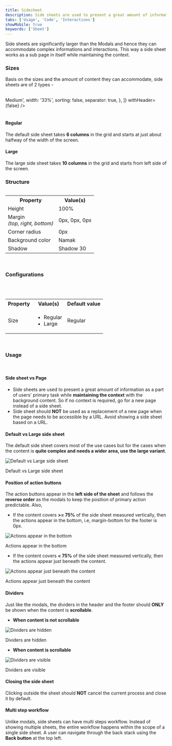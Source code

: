 ```yaml
---
title: Sidesheet
description: Side sheets are used to present a great amount of information as a part of users' primary task while maintaining the context with the background content.
tabs: ['Usage', 'Code', 'Interactions']
showMobile: true
keywords: ['Sheet']
---
```


Side sheets are significantly larger than the Modals and hence they can accommodate complex informations and interactions. This way a side sheet works as a sub page in itself while maintaining the context.

### Sizes

Basis on the sizes and the amount of content they can accommodate, side sheets are of 2 types -

<br />
<Card shadow="none">
  <Table
    showMenu={false}
    separator={true}
    data={[
      {
        Property: 'Regular',
        Value: '12 columns',
        Configurable: '6 columns',
      },
      {
        Property: 'Large',
        Value: '12 columns',
        Configurable: '10 columns',
      },
    ]}
    schema={[
      {
        name: 'Property',
        displayName: 'Size',
        width: '34%',
        sorting: false,
        separator: true,
        cellType: 'DEFAULT',
      },
      {
        name: 'Value',
        displayName: 'Breakpoint <= Small',
        width: '33%',
        sorting: false,
        separator: true,
      },
      {
        name: 'Configurable',
        displayName: 'Breakpoint => Medium',
        width: '33%',
        sorting: false,
        separator: true,
      },
    ]}
    withHeader={false}
  />
</Card>
<br />
<br />

#### Regular

The default side sheet takes **6 columns** in the grid and starts at just about halfway of the width of the screen.

<Preview name="components-sidesheet-variants-dimension-regular--regular" />

#### Large

The large side sheet takes **10 columns** in the grid and starts from left side of the screen.

<Preview name="components-sidesheet-variants-dimension-large--large" />

### Structure

<Preview name="components-sidesheet-all--all" />

<table style={{width: "100%"}}>
  <tbody>
    <tr>
      <th style={{width:"50%",  textAlign: "left"}}>Property</th>
      <th style={{width:"50%",  textAlign: "left"}}>Value(s)</th>
    </tr>
    <tr style={{verticalAlign: "top"}}>
      <td>Height</td>
      <td>100%</td>
    </tr>
    <tr style={{verticalAlign: "top"}}>
      <td>
        Margin
        <br />
        <em>(top, right, bottom)</em>
      </td>
      <td>0px, 0px, 0px</td>
    </tr>
    <tr style={{verticalAlign: "top"}}>
      <td>Corner radius</td>
      <td>0px</td>
    </tr>
    <tr style={{verticalAlign: "top"}}>
      <td>Background color</td>
      <td>Namak</td>
    </tr>
    <tr style={{verticalAlign: "top"}}>
      <td>Shadow</td>
      <td>Shadow 30</td>
    </tr>
  </tbody>
</table>
<br />

### Configurations

<br />
<br />

<table style={{width: "100%"}}>
  <tbody>
    <tr>
      <th style={{width:"33%", textAlign: "left"}}>Property</th>
      <th style={{width:"33%", textAlign: "left"}}>Value(s)</th>
      <th style={{width:"33%", textAlign: "left"}}>Default value</th>
    </tr>
    <tr style={{verticalAlign: "top"}}>
      <td>Size</td>
      <td>
        <ul>
          <li>Regular</li>
          <li>Large</li>
        </ul>
      </td>
      <td>Regular</td>
    </tr>
  </tbody>
</table>
<br />

### Usage

<br />

#### Side sheet vs Page

- Side sheets are used to present a great amount of information as a part of users' primary task while **maintaining the context** with the background content. So if no context is required, go for a new page instead of a side sheet.
- Side sheet should **NOT** be used as a replacement of a new page when the page needs to be accessible by a URL. Avoid showing a side sheet based on a URL.

#### Default vs Large side sheet

The default side sheet covers most of the use cases but for the cases when the content is **quite complex and needs a wider area, use the large variant**.

![Default vs Large side sheet](./images/sidesheet-1.png)

<Caption> Default vs Large side sheet </Caption>

<br />

#### Position of action buttons

The action buttons appear in the **left side of the sheet** and follows the **reverse order** as the modals to keep the position of primary action predictable. Also,

- If the content covers **>= 75%** of the side sheet measured vertically, then the actions appear in the bottom, i.e, margin-bottom for the footer is 0px.

![Actions appear in the bottom](./images/sidesheet-2.png)

<Caption> Actions appear in the bottom </Caption>

<br />

- If the content covers **< 75%** of the side sheet measured vertically, then the actions appear just beneath the content.

![Actions appear just beneath the content](./images/sidesheet-3.png)

<Caption> Actions appear just beneath the content </Caption>

<br />

#### Dividers

Just like the modals, the dividers in the header and the footer should **ONLY** be shown when the content is **scrollable**.

- **When content is not scrollable**

![Dividers are hidden](./images/sidesheet-4.png)

<Caption> Dividers are hidden </Caption>

<br />

- **When content is scrollable**

![Dividers are visible](./images/sidesheet-5.png)

<Caption> Dividers are visible </Caption>

<br />

#### Closing the side sheet

Clicking outside the sheet should **NOT** cancel the current process and close it by default.

#### Multi step workflow

Unlike modals, side sheets can have multi steps workflow. Instead of showing multiple sheets, the entire workflow happens within the scope of a single side sheet. A user can navigate through the back stack using the **Back button** at the top left.

<Preview name="components-sidesheet-two-steps--two-steps" />
